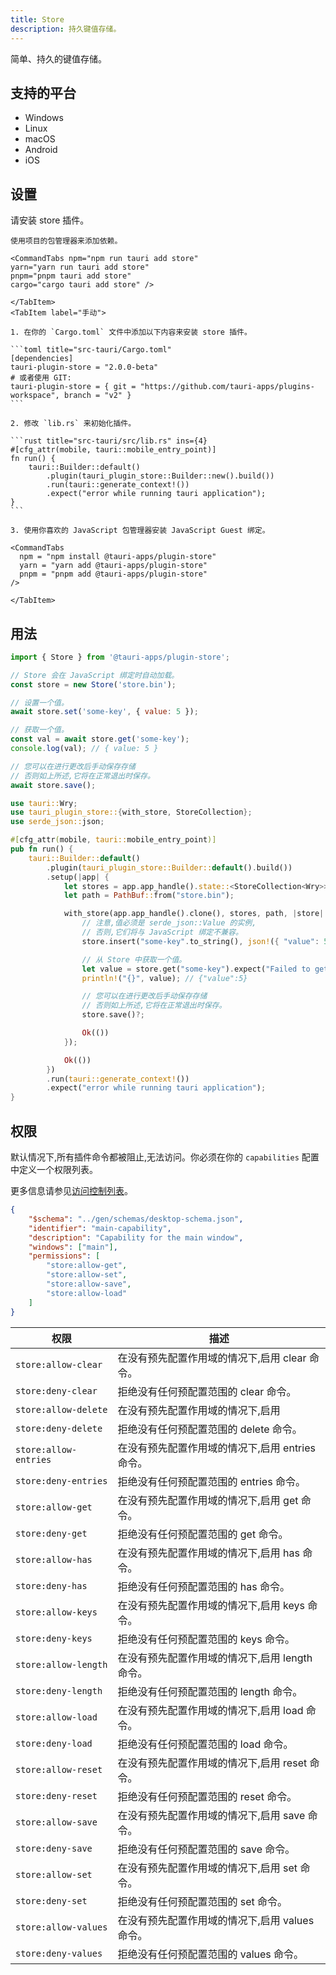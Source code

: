 ```yaml
---
title: Store
description: 持久键值存储。
---
```



<PluginLinks plugin="store" />

简单、持久的键值存储。

## 支持的平台

- Windows
- Linux
- macOS
- Android
- iOS

## 设置

请安装 store 插件。

<Tabs>
    <TabItem label="自动">

    使用项目的包管理器来添加依赖。

    <CommandTabs npm="npm run tauri add store"
    yarn="yarn run tauri add store"
    pnpm="pnpm tauri add store"
    cargo="cargo tauri add store" />

    </TabItem>
    <TabItem label="手动">

    1. 在你的 `Cargo.toml` 文件中添加以下内容来安装 store 插件。

    ```toml title="src-tauri/Cargo.toml"
    [dependencies]
    tauri-plugin-store = "2.0.0-beta"
    # 或者使用 GIT:
    tauri-plugin-store = { git = "https://github.com/tauri-apps/plugins-workspace", branch = "v2" }
    ```

    2. 修改 `lib.rs` 来初始化插件。

    ```rust title="src-tauri/src/lib.rs" ins={4}
    #[cfg_attr(mobile, tauri::mobile_entry_point)]
    fn run() {
        tauri::Builder::default()
            .plugin(tauri_plugin_store::Builder::new().build())
            .run(tauri::generate_context!())
            .expect("error while running tauri application");
    }
    ```

    3. 使用你喜欢的 JavaScript 包管理器安装 JavaScript Guest 绑定。

    <CommandTabs
      npm = "npm install @tauri-apps/plugin-store"
      yarn = "yarn add @tauri-apps/plugin-store"
      pnpm = "pnpm add @tauri-apps/plugin-store"
    />

    </TabItem>

</Tabs>

## 用法

<Tabs>
<TabItem label="JavaScript">

```js
import { Store } from '@tauri-apps/plugin-store';

// Store 会在 JavaScript 绑定时自动加载。
const store = new Store('store.bin');

// 设置一个值。
await store.set('some-key', { value: 5 });

// 获取一个值。
const val = await store.get('some-key');
console.log(val); // { value: 5 }

// 您可以在进行更改后手动保存存储
// 否则如上所述,它将在正常退出时保存。
await store.save();
```

</TabItem>
<TabItem label="Rust">

```rust title="src-tauri/src/lib.rs"
use tauri::Wry;
use tauri_plugin_store::{with_store, StoreCollection};
use serde_json::json;

#[cfg_attr(mobile, tauri::mobile_entry_point)]
pub fn run() {
    tauri::Builder::default()
        .plugin(tauri_plugin_store::Builder::default().build())
        .setup(|app| {
            let stores = app.app_handle().state::<StoreCollection<Wry>>();
            let path = PathBuf::from("store.bin");

            with_store(app.app_handle().clone(), stores, path, |store| {
                // 注意,值必须是 serde_json::Value 的实例,
                // 否则,它们将与 JavaScript 绑定不兼容。
                store.insert("some-key".to_string(), json!({ "value": 5 }))?;

                // 从 Store 中获取一个值。
                let value = store.get("some-key").expect("Failed to get value from store");
                println!("{}", value); // {"value":5}

                // 您可以在进行更改后手动保存存储
                // 否则如上所述,它将在正常退出时保存。
                store.save()?;

                Ok(())
            });

            Ok(())
        })
        .run(tauri::generate_context!())
        .expect("error while running tauri application");
}
```

</TabItem>
</Tabs>

## 权限

默认情况下,所有插件命令都被阻止,无法访问。你必须在你的 `capabilities` 配置中定义一个权限列表。

更多信息请参见[访问控制列表](/zh-cn/reference/acl)。

```json title="src-tauri/capabilities/main.json" ins={6-11}
{
	"$schema": "../gen/schemas/desktop-schema.json",
	"identifier": "main-capability",
	"description": "Capability for the main window",
	"windows": ["main"],
	"permissions": [
		"store:allow-get",
		"store:allow-set",
		"store:allow-save",
		"store:allow-load"
	]
}
```

| 权限                  | 描述                                             |
| --------------------- | ------------------------------------------------ |
| `store:allow-clear`   | 在没有预先配置作用域的情况下,启用 clear 命令。   |
| `store:deny-clear`    | 拒绝没有任何预配置范围的 clear 命令。            |
| `store:allow-delete`  | 在没有预先配置作用域的情况下,启用                |
| `store:deny-delete`   | 拒绝没有任何预配置范围的 delete 命令。           |
| `store:allow-entries` | 在没有预先配置作用域的情况下,启用 entries 命令。 |
| `store:deny-entries`  | 拒绝没有任何预配置范围的 entries 命令。          |
| `store:allow-get`     | 在没有预先配置作用域的情况下,启用 get 命令。     |
| `store:deny-get`      | 拒绝没有任何预配置范围的 get 命令。              |
| `store:allow-has`     | 在没有预先配置作用域的情况下,启用 has 命令。     |
| `store:deny-has`      | 拒绝没有任何预配置范围的 has 命令。              |
| `store:allow-keys`    | 在没有预先配置作用域的情况下,启用 keys 命令。    |
| `store:deny-keys`     | 拒绝没有任何预配置范围的 keys 命令。             |
| `store:allow-length`  | 在没有预先配置作用域的情况下,启用 length 命令。  |
| `store:deny-length`   | 拒绝没有任何预配置范围的 length 命令。           |
| `store:allow-load`    | 在没有预先配置作用域的情况下,启用 load 命令。    |
| `store:deny-load`     | 拒绝没有任何预配置范围的 load 命令。             |
| `store:allow-reset`   | 在没有预先配置作用域的情况下,启用 reset 命令。   |
| `store:deny-reset`    | 拒绝没有任何预配置范围的 reset 命令。            |
| `store:allow-save`    | 在没有预先配置作用域的情况下,启用 save 命令。    |
| `store:deny-save`     | 拒绝没有任何预配置范围的 save 命令。             |
| `store:allow-set`     | 在没有预先配置作用域的情况下,启用 set 命令。     |
| `store:deny-set`      | 拒绝没有任何预配置范围的 set 命令。              |
| `store:allow-values`  | 在没有预先配置作用域的情况下,启用 values 命令。  |
| `store:deny-values`   | 拒绝没有任何预配置范围的 values 命令。           |

